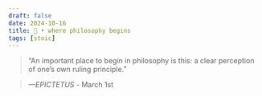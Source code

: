 ```yaml
---
draft: false 
date: 2024-10-16
title: 🗿 • where philosophy begins
tags: [stoic]
---
```


>  “An important place to begin in philosophy is this: a clear perception of one’s own ruling principle.”

> *—EPICTETUS* - March 1st
